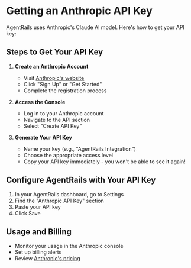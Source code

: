 # Getting an Anthropic API Key

AgentRails uses Anthropic's Claude AI model. Here's how to get your API key:

## Steps to Get Your API Key

1. **Create an Anthropic Account**
   - Visit [Anthropic's website](https://www.anthropic.com)
   - Click "Sign Up" or "Get Started"
   - Complete the registration process

2. **Access the Console**
   - Log in to your Anthropic account
   - Navigate to the API section
   - Select "Create API Key"

3. **Generate Your API Key**
   - Name your key (e.g., "AgentRails Integration")
   - Choose the appropriate access level
   - Copy your API key immediately - you won't be able to see it again!

## Configure AgentRails with Your API Key

1. In your AgentRails dashboard, go to Settings
2. Find the "Anthropic API Key" section
3. Paste your API key
4. Click Save

## Usage and Billing

- Monitor your usage in the Anthropic console
- Set up billing alerts
- Review [Anthropic's pricing](https://www.anthropic.com/pricing) 